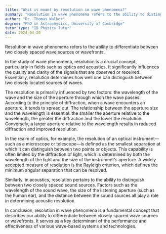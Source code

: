 ```yaml
---
title: "What is meant by resolution in wave phenomena?"
summary: "Resolution in wave phenomena refers to the ability to distinguish between two closely spaced wave sources or wavefronts."
author: "Dr. Thomas Walker"
degree: "PhD in Astrophysics, University of Cambridge"
tutor_type: "IB Physics Tutor"
date: 2024-04-20
---
```


Resolution in wave phenomena refers to the ability to differentiate between two closely spaced wave sources or wavefronts.

In the study of wave phenomena, resolution is a crucial concept, particularly in fields such as optics and acoustics. It significantly influences the quality and clarity of the signals that are observed or received. Essentially, resolution determines how well one can distinguish between two closely located sources of waves.

The resolution is primarily influenced by two factors: the wavelength of the wave and the size of the aperture through which the wave passes. According to the principle of diffraction, when a wave encounters an aperture, it tends to spread out. The relationship between the aperture size and the wavelength is essential: the smaller the aperture relative to the wavelength, the greater the diffraction and the lower the resolution. Conversely, a larger aperture relative to the wavelength results in reduced diffraction and improved resolution.

In the realm of optics, for example, the resolution of an optical instrument—such as a microscope or telescope—is defined as the smallest separation at which it can distinguish between two points or objects. This capability is often limited by the diffraction of light, which is determined by both the wavelength of the light and the size of the instrument's aperture. A widely accepted measure of resolution is the Rayleigh criterion, which defines the minimum angular separation that can be resolved.

Similarly, in acoustics, resolution pertains to the ability to distinguish between two closely spaced sound sources. Factors such as the wavelength of the sound wave, the size of the listening aperture (such as the human ear), and the distance between the sound sources all play a role in determining acoustic resolution.

In conclusion, resolution in wave phenomena is a fundamental concept that describes our ability to differentiate between closely spaced wave sources or wavefronts. It serves as a key determinant of the performance and effectiveness of various wave-based systems and technologies.
    